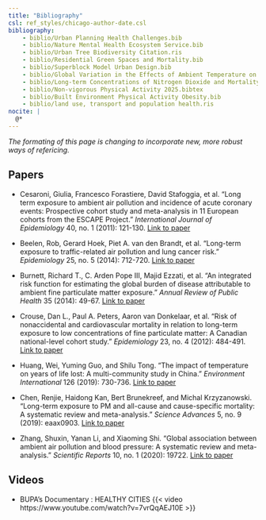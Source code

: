 ```yaml
---
title: "Bibliography"
csl: ref_styles/chicago-author-date.csl
bibliography: 
    - biblio/Urban Planning Health Challenges.bib
    - biblio/Nature Mental Health Ecosystem Service.bib
    - biblio/Urban Tree Biodiversity Citation.ris
    - biblio/Residential Green Spaces and Mortality.bib
    - biblio/Superblock Model Urban Design.bib
    - biblio/Global Variation in the Effects of Ambient Temperature on Mortality.ris
    - biblio/Long-term Concentrations of Nitrogen Dioxide and Mortality.ris
    - biblio/Non-vigorous Physical Activity 2025.bibtex
    - biblio/Built Environment Physical Activity Obesity.bib
    - biblio/land use, transport and population health.ris
nocite: |
  @*
---
```

::: {.callout-important}
_The formating of this page is changing to incorporate new, more robust ways of refericing._
:::

## Papers

- Cesaroni, Giulia, Francesco Forastiere, David Stafoggia, et al. "Long term exposure to ambient air pollution and incidence of acute coronary events: Prospective cohort study and meta-analysis in 11 European cohorts from the ESCAPE Project." *International Journal of Epidemiology* 40, no. 1 (2011): 121-130. [Link to paper](https://academic.oup.com/ije/article/40/1/121/658816)

- Beelen, Rob, Gerard Hoek, Piet A. van den Brandt, et al. "Long-term exposure to traffic-related air pollution and lung cancer risk." *Epidemiology* 25, no. 5 (2014): 712-720. [Link to paper](https://journals.lww.com/epidem/fulltext/2014/11000/global_variation_in_the_effects_of_ambient.1.aspx)

- Burnett, Richard T., C. Arden Pope III, Majid Ezzati, et al. "An integrated risk function for estimating the global burden of disease attributable to ambient fine particulate matter exposure." *Annual Review of Public Health* 35 (2014): 49-67. [Link to paper](https://www.annualreviews.org/doi/abs/10.1146/annurev-publhealth-040218-043657)

- Crouse, Dan L., Paul A. Peters, Aaron van Donkelaar, et al. "Risk of nonaccidental and cardiovascular mortality in relation to long-term exposure to low concentrations of fine particulate matter: A Canadian national-level cohort study." *Epidemiology* 23, no. 4 (2012): 484-491. [Link to paper](https://journals.lww.com/epidem/fulltext/2018/07000/long_term_concentrations_of_nitrogen_dioxide_and.2.aspx)

- Huang, Wei, Yuming Guo, and Shilu Tong. "The impact of temperature on years of life lost: A multi-community study in China." *Environment International* 126 (2019): 730-736. [Link to paper](https://www.sciencedirect.com/science/article/pii/S0160412019315223)

- Chen, Renjie, Haidong Kan, Bert Brunekreef, and Michal Krzyzanowski. "Long-term exposure to PM and all-cause and cause-specific mortality: A systematic review and meta-analysis." *Science Advances* 5, no. 9 (2019): eaax0903. [Link to paper](https://www.science.org/doi/10.1126/sciadv.aax0903)

 - Zhang, Shuxin, Yanan Li, and Xiaoming Shi. "Global association between ambient air pollution and blood pressure: A systematic review and meta-analysis." *Scientific Reports* 10, no. 1 (2020): 19722. [Link to paper](https://www.nature.com/articles/s41598-020-79924-5)


## Videos
- BUPA's Documentary : HEALTHY CITIES
{{< video https://www.youtube.com/watch?v=7vrQqAEJ10E >}}
